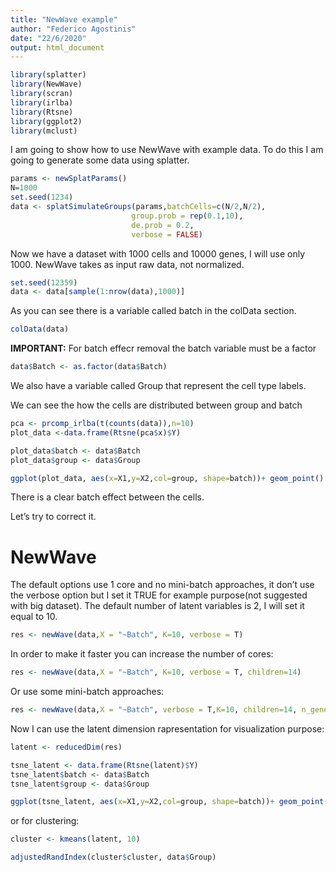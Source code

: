 ```yaml
---
title: "NewWave example"
author: "Federico Agostinis"
date: "22/6/2020"
output: html_document
---
```


```r
library(splatter)
library(NewWave)
library(scran)
library(irlba)
library(Rtsne)
library(ggplot2)
library(mclust)
```

I am going to show how to use NewWave with example data. To do this I am going to generate some data using splatter.

```r
params <- newSplatParams()
N=1000
set.seed(1234)
data <- splatSimulateGroups(params,batchCells=c(N/2,N/2),
                           group.prob = rep(0.1,10),
                           de.prob = 0.2,
                           verbose = FALSE) 
```

Now we have a dataset with 1000 cells and 10000 genes, I will use only 1000.
NewWave takes as input raw data, not normalized.

```r
set.seed(12359)
data <- data[sample(1:nrow(data),1000)]
```

As you can see there is a variable called batch in the colData section.

```r
colData(data)
```

**IMPORTANT:** For batch effecr removal the batch variable must be a factor

```r
data$Batch <- as.factor(data$Batch)
```

We also have a variable called Group that represent the cell type labels.

We can see the how the cells are distributed between group and batch
```r
pca <- prcomp_irlba(t(counts(data)),n=10)
plot_data <-data.frame(Rtsne(pca$x)$Y)
```

```r
plot_data$batch <- data$Batch
plot_data$group <- data$Group
```

```r
ggplot(plot_data, aes(x=X1,y=X2,col=group, shape=batch))+ geom_point()
```

There is a clear batch effect between the cells.

Let's try to correct it.

# NewWave

The default options use 1 core and no mini-batch approaches, it don't use the verbose option but I set it TRUE for example purpose(not suggested with big dataset).
The default number of latent variables is 2, I will set it equal to 10.
```r
res <- newWave(data,X = "~Batch", K=10, verbose = T)
```
In order to make it faster you can increase the number of cores:
```r
res <- newWave(data,X = "~Batch", K=10, verbose = T, children=14)
```

Or use some mini-batch approaches:

```r
res <- newWave(data,X = "~Batch", verbose = T,K=10, children=14, n_gene_disp = 100, n_gene_par = 100, n_cell_par = 100)
```

Now I can use the latent dimension rapresentation for  visualization purpose:

```r
latent <- reducedDim(res)

tsne_latent <- data.frame(Rtsne(latent)$Y)
tsne_latent$batch <- data$Batch
tsne_latent$group <- data$Group
```

```r
ggplot(tsne_latent, aes(x=X1,y=X2,col=group, shape=batch))+ geom_point()
```

or for clustering:

```r
cluster <- kmeans(latent, 10)

adjustedRandIndex(cluster$cluster, data$Group)
```
